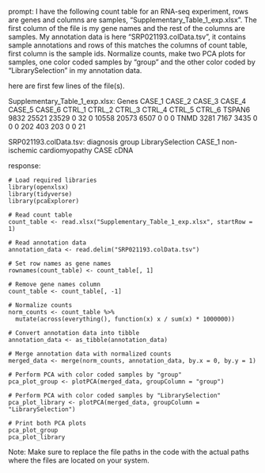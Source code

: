 prompt:
I have the following count table for an RNA-seq experiment, rows are genes and columns are samples, "Supplementary_Table_1_exp.xlsx". The first column of the file is my gene names and the rest of the columns are samples. My annotation data is here  "SRP021193.colData.tsv", it contains sample annotations and rows of this matches the columns of count table, first column is the sample ids. Normalize counts, make two PCA plots for samples, one color coded samples by "group" and the other color coded by "LibrarySelection" in my annotation data.

here are first few lines of the file(s).

Supplementary_Table_1_exp.xlsx:
Genes	CASE_1	CASE_2	CASE_3	CASE_4	CASE_5	CASE_6	CTRL_1	CTRL_2	CTRL_3	CTRL_4	CTRL_5	CTRL_6
TSPAN6	9832	25521	23529	0	32	0	10558	20573	6507	0	0	 0
TNMD	3281	 7167	 3435	0	 0	0	  202	  403	 203	0	0	21


SRP021193.colData.tsv:
	diagnosis	group	LibrarySelection
CASE_1	non-ischemic cardiomyopathy	CASE	cDNA


response:
```
# Load required libraries
library(openxlsx)
library(tidyverse)
library(pcaExplorer)

# Read count table
count_table <- read.xlsx("Supplementary_Table_1_exp.xlsx", startRow = 1)

# Read annotation data
annotation_data <- read.delim("SRP021193.colData.tsv")

# Set row names as gene names
rownames(count_table) <- count_table[, 1]

# Remove gene names column
count_table <- count_table[, -1]

# Normalize counts
norm_counts <- count_table %>% 
  mutate(across(everything(), function(x) x / sum(x) * 1000000))

# Convert annotation data into tibble
annotation_data <- as_tibble(annotation_data)

# Merge annotation data with normalized counts
merged_data <- merge(norm_counts, annotation_data, by.x = 0, by.y = 1)

# Perform PCA with color coded samples by "group"
pca_plot_group <- plotPCA(merged_data, groupColumn = "group")

# Perform PCA with color coded samples by "LibrarySelection"
pca_plot_library <- plotPCA(merged_data, groupColumn = "LibrarySelection")

# Print both PCA plots
pca_plot_group
pca_plot_library
```

Note: Make sure to replace the file paths in the code with the actual paths where the files are located on your system.
